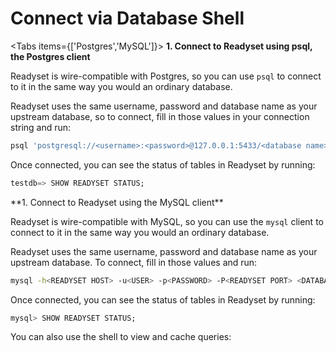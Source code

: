 
# Connect via Database Shell
<Tabs items={['Postgres','MySQL']}>
<Tab>
**1. Connect to Readyset using psql, the Postgres client**

Readyset is wire-compatible with Postgres, so you can use `psql` to connect to it in the same way you would an ordinary database.

Readyset uses the same username, password and database name as your upstream database, so to connect, fill in those values in your connection string and run:

```sh
psql 'postgresql://<username>:<password>@127.0.0.1:5433/<database name>'
```

Once connected, you can see the status of tables in Readyset by running:

```sql
testdb=> SHOW READYSET STATUS;
```
</Tab>
<Tab>
**1. Connect to Readyset using the MySQL client**

Readyset is wire-compatible with MySQL, so you can use the `mysql` client to connect to it in the same way you would an ordinary database.

Readyset uses the same username, password and database name as your upstream database.  To connect, fill in those values and run:

```sh
mysql -h<READYSET HOST> -u<USER> -p<PASSWORD> -P<READYSET PORT> <DATABASE>
```

Once connected, you can see the status of tables in Readyset by running:

```sql
mysql> SHOW READYSET STATUS;
```
</Tab>
</Tabs>
You can also use the shell to view and cache queries:
<Cards>
  <Card title="Creating a cache" href="/get-started/cache#0-creating-a-cache" />
</Cards>
